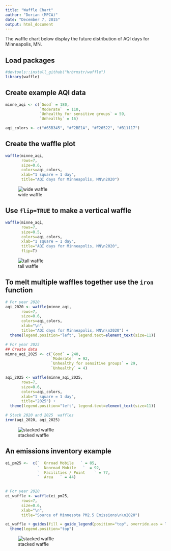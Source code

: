 ```yaml
---
title: "Waffle Chart"
author: "Dorian (MPCA)"
date: "December 7, 2015"
output: html_document
---
```

  

The waffle chart below display the future distribution of AQI days for Minneapolis, MN.

## Load packages
```r
#devtools::install_github("hrbrmstr/waffle")
library(waffle)

```

## Create example AQI data
```r

minne_aqi <- c(`Good` = 180, 
               `Moderate`  = 110, 
               `Unhealthy for sensitive groups` = 59, 
               `Unhealthy` = 16)

aqi_colors <- c("#65B345", "#F2BE1A", "#F26522", "#B11117")
```

## Create the waffle plot
```r
waffle(minne_aqi, 
       rows=7, 
       size=0.6, 
       colors=aqi_colors,
       xlab="1 square = 1 day",
       title="AQI days for Minneapolis, MN\n2020")
``` 


![wide waffle](images/waffle_wide.png)

## Use `flip=TRUE` to make a vertical waffle
```r
waffle(minne_aqi, 
       rows=7, 
       size=0.5, 
       colors=aqi_colors,
       xlab="1 square = 1 day",
       title="AQI days for Minneapolis, MN\n2020",
       flip=T)
```

![tall waffle](images/waffle_tall.png)

## To melt multiple waffles together use the `iron` function

```r
# For year 2020
aqi_2020 <- waffle(minne_aqi, 
       rows=7, 
       size=0.6, 
       colors=aqi_colors,
       xlab="\n",
       title="AQI days for Minneapolis, MN\n\n2020") + 
  theme(legend.position="left", legend.text=element_text(size=11))

# For year 2025
## Create data
minne_aqi_2025 <- c(`Good` = 240, 
                    `Moderate`  = 92, 
                    `Unhealthy for sensitive groups` = 29, 
                    `Unhealthy` = 4)

aqi_2025 <- waffle(minne_aqi_2025, 
       rows=7, 
       size=0.6, 
       colors=aqi_colors,
       xlab="1 square = 1 day",
       title="2025") + 
  theme(legend.position="left", legend.text=element_text(size=11))

# Stack 2020 and 2025  waffles
iron(aqi_2020, aqi_2025)
````` 

![stacked waffle](images/waffles_stack.png)


## An emissions inventory example

```r

ei_pm25 <-  c(`  Onroad Mobile   ` = 85, 
              `  Nonroad Mobile   `  = 92, 
              `  Facilities / Point    ` = 77, 
              `  Area   ` = 44)

  
# For year 2020
ei_waffle <- waffle(ei_pm25, 
       rows=7, 
       size=0.6, 
       xlab="\n",
       title="Source of Minnesota PM2.5 Emissions\n\n2020")

ei_waffle + guides(fill = guide_legend(position="top", override.aes = list(colour = NULL), label.theme = element_text(size = 16, angle=0))) + 
  theme(legend.position="top")

````` 

![stacked waffle](images/waffle_emissions.png)


